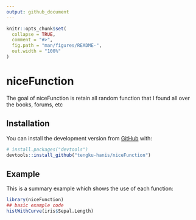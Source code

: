 ```yaml
---
output: github_document
---
```


<!-- README.md is generated from README.Rmd. Please edit that file -->

```r
knitr::opts_chunk$set(
  collapse = TRUE,
  comment = "#>",
  fig.path = "man/figures/README-",
  out.width = "100%"
)
```

# niceFunction

<!-- badges: start -->
<!-- badges: end -->

The goal of niceFunction is retain all random function that I found all over the books, forums, etc

## Installation

You can install the development version from [GitHub](https://github.com/) with:

``` r
# install.packages("devtools")
devtools::install_github("tengku-hanis/niceFunction")
```
## Example

This is a summary example which shows the use of each function:

```r
library(niceFunction)
## basic example code
histWithCurve(iris$Sepal.Length)
```


